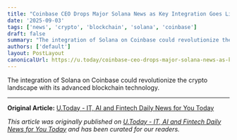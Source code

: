 ```yaml
---
title: "Coinbase CEO Drops Major Solana News as Key Integration Goes Live"
date: '2025-09-03'
tags: ['news', 'crypto', 'blockchain', 'solana', 'coinbase']
draft: false
summary: "The integration of Solana on Coinbase could revolutionize the crypto landscape with its advanced blockchain technology."
authors: ['default']
layout: PostLayout
canonicalUrl: https://u.today/coinbase-ceo-drops-major-solana-news-as-key-integration-goes-live
---
```


The integration of Solana on Coinbase could revolutionize the crypto landscape with its advanced blockchain technology.

---

**Original Article:** [U.Today - IT, AI and Fintech Daily News for You Today](https://u.today/coinbase-ceo-drops-major-solana-news-as-key-integration-goes-live)

*This article was originally published on [U.Today - IT, AI and Fintech Daily News for You Today](https://u.today/coinbase-ceo-drops-major-solana-news-as-key-integration-goes-live) and has been curated for our readers.*
